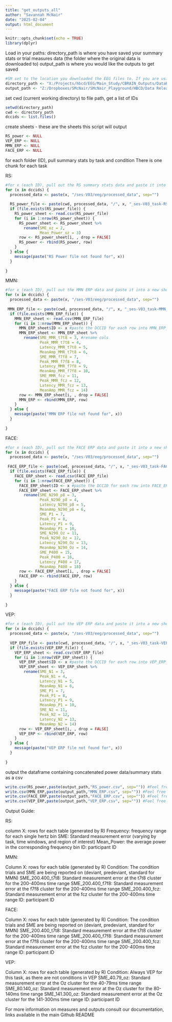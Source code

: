 ```yaml
---
title: "get_outputs_all"
author: "Savannah McNair"
date: "2025-02-04"
output: html_document
---
```


```r
knitr::opts_chunk$set(echo = TRUE)
library(dplyr)
```

Load in your paths:
directory_path is where you have saved your summary stats or trial measures data (the folder where the original data is downloaded to)
output_path is where you would like the outputs to get saved
```r
#SM set to the location you downloaded the EEG files to. If you are using a Windows computer, you will need to change the direction of the slashes from '\' to '/'
directory_path <- "X:/Projects/hbcd/EEG/Main_Study/CBRAIN_Outputs/DataReleaseIDs/"
output_path <- "Z:/Dropboxes/SMcNair/SMcNair_Playground/HBCD/Data Release/DataRelease_Githhub/test_cbrain_datarelease_deid/"
```

set cwd (current working directory) to file path, get a list of IDs
```r
setwd(directory_path) 
cwd <- directory_path
dccids <- list.files()
```

create sheets - these are the sheets this script will output
```r
RS_power <- NULL
VEP_ERP <- NULL
MMN_ERP <- NULL
FACE_ERP <- NULL
```

for each folder (ID), pull summary stats by task and condition
There is one chunk for each task 

RS: 
```r
#for x (each ID), pull out the RS summary stats data and paste it into a new sheet, storing ID in a new column
for (x in dccids) {
  processed_data <- paste(x, "/ses-V03/eeg/processed_data", sep="")
 
  RS_power_file <- paste(cwd, processed_data, "/", x, "_ses-V03_task-RS_PowerSummaryStats.csv", sep="")
  if (file.exists(RS_power_file)) {
    RS_power_sheet <- read.csv(RS_power_file)
    for (i in 1:nrow(RS_power_sheet)) {
      RS_power_sheet <- RS_power_sheet %>%
        rename(SME_oz = 2, 
               Mean_Power_oz = 3)
      row <- RS_power_sheet[i, , drop = FALSE]
      RS_power <- rbind(RS_power, row)
    }
  } else {
    message(paste("RS Power file not found for", x))
  }
  
}
```

MMN: 
```r
#for x (each ID), pull out the MMN ERP data and paste it into a new sheet, storing ID in a new column
for (x in dccids) {
  processed_data <- paste(x, "/ses-V03/eeg/processed_data", sep="")
  
 MMN_ERP_file <- paste(cwd, processed_data, "/", x, "_ses-V03_task-MMN_ERPSummaryStats.csv", sep="")
  if (file.exists(MMN_ERP_file)) {
    MMN_ERP_sheet <- read.csv(MMN_ERP_file)
    for (i in 1:nrow(MMN_ERP_sheet)) {
      MMN_ERP_sheet$ID <- x #paste the DCCID for each row into MMN_ERP_sheet
      MMN_ERP_sheet <- MMN_ERP_sheet %>%
        rename(SME_MMR_t7t8 = 3, #rename cols
               Peak_MMR_t7t8 = 4,
               Latency_MMR_t7t8 = 5,
               MeanAmp_MMR_t7t8 = 6,
               SME_MMR_f7f8 = 7,
               Peak_MMR_f7f8 = 8,
               Latency_MMR_f7f8 = 9,
               MeanAmp_MMR_f7f8 = 10,
               SME_MMR_fcz = 11,
               Peak_MMR_fcz = 12,
               Latency_MMR_fcz = 13,
               MeanAmp_MMR_fcz = 14)
      row <- MMN_ERP_sheet[i, , drop = FALSE]
      MMN_ERP <- rbind(MMN_ERP, row)
    }
  } else {
    message(paste("MMN ERP file not found for", x))
  }
  
}
```

FACE: 
```r
#for x (each ID), pull out the FACE ERP data and paste it into a new sheet, storing ID in a new column
for (x in dccids) {
  processed_data <- paste(x, "/ses-V03/eeg/processed_data", sep="")
  
 FACE_ERP_file <- paste(cwd, processed_data, "/", x, "_ses-V03_task-FACE_ERPSummaryStats.csv", sep="")
  if (file.exists(FACE_ERP_file)) {
    FACE_ERP_sheet <- read.csv(FACE_ERP_file)
    for (i in 1:nrow(FACE_ERP_sheet)) {
      FACE_ERP_sheet$ID <- x #paste the DCCID for each row into FACE_ERP_sheet
      FACE_ERP_sheet <- FACE_ERP_sheet %>%
        rename(SME_N290_p8 = 3,
               Peak_N290_p8 = 4,
               Latency_N290_p8 = 5, 
               MeanAmp_N290_p8 = 6, 
               SME_P1 = 7,
               Peak_P1 = 8,
               Latency_P1 = 9, 
               MeanAmp_P1 = 10,
               SME_N290_Oz = 11,
               Peak_N290_Oz = 12,
               Latency_N290_Oz = 13, 
               MeanAmp_N290_Oz = 14,
               SME_P400 = 15,
               Peak_P400 = 16,
               Latency_P400 = 17, 
               MeanAmp_P400 = 18)
      row <- FACE_ERP_sheet[i, , drop = FALSE]
      FACE_ERP <- rbind(FACE_ERP, row)
    }
  } else {
    message(paste("FACE ERP file not found for", x))
  }
  
}
```

VEP: 
```r
#for x (each ID), pull out the VEP ERP data and paste it into a new sheet, storing ID in a new column
for (x in dccids) {
  processed_data <- paste(x, "/ses-V03/eeg/processed_data", sep="")
  
  VEP_ERP_file <- paste(cwd, processed_data, "/", x, "_ses-V03_task-VEP_ERPSummaryStats.csv", sep="")
  if (file.exists(VEP_ERP_file)) {
    VEP_ERP_sheet <- read.csv(VEP_ERP_file)
    for (i in 1:nrow(VEP_ERP_sheet)) {
      VEP_ERP_sheet$ID <- x #paste the DCCID for each row into VEP_ERP_sheet
      VEP_ERP_sheet <- VEP_ERP_sheet %>%
        rename(SME_N1 = 3,
               Peak_N1 = 4,
               Latency_N1 = 5, 
               MeanAmp_N1 = 6, 
               SME_P1 = 7,
               Peak_P1 = 8,
               Latency_P1 = 9, 
               MeanAmp_P1 = 10, 
               SME_N2 = 11,
               Peak_N2 = 12,
               Latency_N2 = 13, 
               MeanAmp_N2 = 14)
      row <- VEP_ERP_sheet[i, , drop = FALSE]
      VEP_ERP <- rbind(VEP_ERP, row)
    }
  } else {
    message(paste("VEP ERP file not found for", x))
  }
  
}
```

output the dataframe containing concatenated power data/summary stats as a csv
```r
write.csv(RS_power,paste(output_path,"RS_power.csv", sep="")) #Feel free to change the name of the file to however you would prefer it to be named, as a general example we have chosen "RS_Power.csv"
write.csv(MMN_ERP,paste(output_path,"MMN_ERP.csv", sep="")) #Feel free to change the name of the file to however you would prefer it to be named, as a general example we have chosen "MMN_ERP.csv"
write.csv(FACE_ERP,paste(output_path,"FACE_ERP.csv", sep="")) #Feel free to change the name of the file to however you would prefer it to be named, as a general example we have chosen "FACE_ERP.csv"
write.csv(VEP_ERP,paste(output_path,"VEP_ERP.csv", sep="")) #Feel free to change the name of the file to however you would prefer it to be named, as a general example we have chosen "VEP_ERP.csv"
```

Output Guide:

RS: 

column X: rows for each table (generated by R)
Frequency: frequency range for each single hertz bin 
SME: Standard measurement error (varying by task, time windows, and region of interest)
Mean_Power: the average power in the corresponding frequency bin
ID: participant ID

MMN: 

Column X: rows for each table (generated by R)
Condition: The condition trials and SME are being reported on (deviant, predeviant, standard for MMN)
SME_200.400_t7t8: Standard measurement error at the t7t8 cluster for the 200-400ms time range
SME_200.400_f7f8: Standard measurement error at the f7f8 cluster for the 200-400ms time range
SME_200.400_fcz: Standard measurement error at the fcz cluster for the 200-400ms time range
ID: participant ID

FACE: 

Column X: rows for each table (generated by R)
Condition: The condition trials and SME are being reported on (deviant, predeviant, standard for MMN)
SME_200.400_t7t8: Standard measurement error at the t7t8 cluster for the 200-400ms time range
SME_200.400_f7f8: Standard measurement error at the f7f8 cluster for the 200-400ms time range
SME_200.400_fcz: Standard measurement error at the fcz cluster for the 200-400ms time range
ID: participant ID

VEP: 

Column X: rows for each table (generated by R)
Condition: Always VEP for this task, as there are not conditions in VEP
SME_40.79_oz: Standard measurement error at the Oz cluster for the 40-79ms time range
SME_80.140_oz: Standard measurement error at the Oz cluster for the 80-140ms time range
SME_141.300_oz: Standard measurement error at the Oz cluster for the 141-300ms time range
ID: participant ID

For more information on measures and outputs consult our documentation, links available in the main Github README
